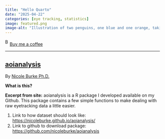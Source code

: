 ```yaml
---
title: "Hello Quarto"
date: "2025-04-22"
categories: [eye tracking, statistics]
image: featured.png
image-alt: "Illustration of two penguins, one blue and one orange, taking a selfie with a selfie stick. The moon in the background looks like the Quarto logo."
---
```



<link href="https://fonts.googleapis.com/css?family=Cookie" rel="stylesheet"><a class="bmc-button" target="_blank" href="https://www.buymeacoffee.com/JoscelinRocha">![Buy me a coffee](https://cdn.buymeacoffee.com/buttons/bmc-new-btn-logo.svg){alt="Buy me a coffee" width="15" height="21"}Buy me a coffee</a>

------------------------------------------------------------------------


## [aoianalysis](https://nicoleburke.github.io/aoianalysis/)

By [Nicole Burke Ph.D.](https://nicoleburke.github.io/aoianalysis/)

**What is this?**

**Excerpt from site:** aoianalysis is a R package I developed available on my Github. This package contains a few simple functions to make dealing with raw eyetracking data a little easier.

1.  Link to how dataset should look like: <https://nicoleburke.github.io/aoianalysis/>
2.  Link to github to download package: <https://github.com/nicoleburke/aoianalysis>